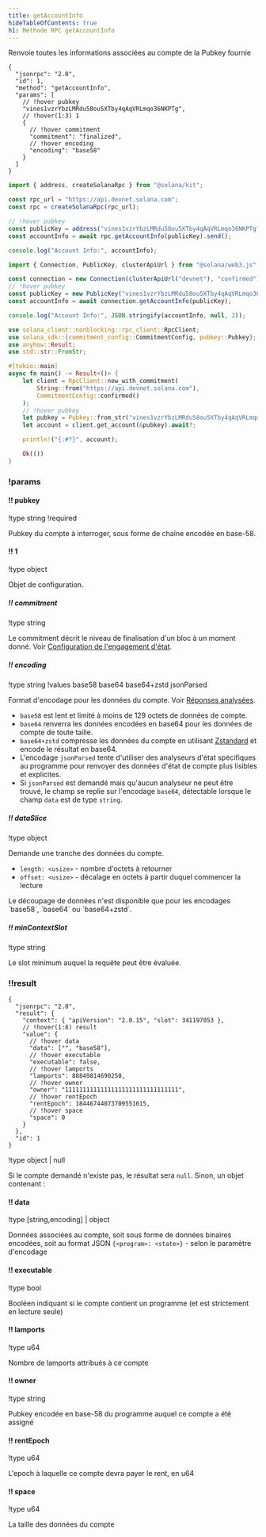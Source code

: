 ```yaml
---
title: getAccountInfo
hideTableOfContents: true
h1: Méthode RPC getAccountInfo
---
```


Renvoie toutes les informations associées au compte de la Pubkey fournie

<APIMethod>

```jsonc !!request curl
{
  "jsonrpc": "2.0",
  "id": 1,
  "method": "getAccountInfo",
  "params": [
    // !hover pubkey
    "vines1vzrYbzLMRdu58ou5XTby4qAqVRLmqo36NKPTg",
    // !hover(1:3) 1
    {
      // !hover commitment
      "commitment": "finalized",
      // !hover encoding
      "encoding": "base58"
    }
  ]
}
```

```ts !!request title="Kit"
import { address, createSolanaRpc } from "@solana/kit";

const rpc_url = "https://api.devnet.solana.com";
const rpc = createSolanaRpc(rpc_url);

// !hover pubkey
const publicKey = address("vines1vzrYbzLMRdu58ou5XTby4qAqVRLmqo36NKPTg");
const accountInfo = await rpc.getAccountInfo(publicKey).send();

console.log("Account Info:", accountInfo);
```

```ts !!request title="web3.js"
import { Connection, PublicKey, clusterApiUrl } from "@solana/web3.js";

const connection = new Connection(clusterApiUrl("devnet"), "confirmed");
// !hover pubkey
const publicKey = new PublicKey("vines1vzrYbzLMRdu58ou5XTby4qAqVRLmqo36NKPTg");
const accountInfo = await connection.getAccountInfo(publicKey);

console.log("Account Info:", JSON.stringify(accountInfo, null, 2));
```

```rs !!request title="Rust"
use solana_client::nonblocking::rpc_client::RpcClient;
use solana_sdk::{commitment_config::CommitmentConfig, pubkey::Pubkey};
use anyhow::Result;
use std::str::FromStr;

#[tokio::main]
async fn main() -> Result<()> {
    let client = RpcClient::new_with_commitment(
        String::from("https://api.devnet.solana.com"),
        CommitmentConfig::confirmed()
    );
    // !hover pubkey
    let pubkey = Pubkey::from_str("vines1vzrYbzLMRdu58ou5XTby4qAqVRLmqo36NKPTg")?;
    let account = client.get_account(&pubkey).await?;

    println!("{:#?}", account);

    Ok(())
}
```

### !params

#### !! pubkey

!type string
!required

Pubkey du compte à interroger, sous forme de chaîne encodée en base-58.

#### !! 1

!type object

Objet de configuration.

##### !! commitment

!type string

Le commitment décrit le niveau de finalisation d'un bloc à un moment donné. Voir
[Configuration de l'engagement d'état](/docs/rpc#configuring-state-commitment).

##### !! encoding

!type string
!values base58 base64 base64+zstd jsonParsed

Format d'encodage pour les données du compte. Voir
[Réponses analysées](/docs/rpc#parsed-responses).

- `base58` est lent et limité à moins de 129 octets de données de compte.
- `base64` renverra les données encodées en base64 pour les données de compte de
  toute taille.
- `base64+zstd` compresse les données du compte en utilisant
  [Zstandard](https://facebook.github.io/zstd/) et encode le résultat en base64.
- L'encodage `jsonParsed` tente d'utiliser des analyseurs d'état spécifiques au
  programme pour renvoyer des données d'état de compte plus lisibles et
  explicites.
- Si `jsonParsed` est demandé mais qu'aucun analyseur ne peut être trouvé, le
  champ se replie sur l'encodage `base64`, détectable lorsque le champ `data`
  est de type `string`.

##### !! dataSlice

!type object

Demande une tranche des données du compte.

- `length: <usize>` - nombre d'octets à retourner
- `offset: <usize>` - décalage en octets à partir duquel commencer la lecture

<Callout type="info">
  Le découpage de données n'est disponible que pour les encodages `base58`,
  `base64` ou `base64+zstd`.
</Callout>

##### !! minContextSlot

!type string

Le slot minimum auquel la requête peut être évaluée.

### !!result

```jsonc !response
{
  "jsonrpc": "2.0",
  "result": {
    "context": { "apiVersion": "2.0.15", "slot": 341197053 },
    // !hover(1:8) result
    "value": {
      // !hover data
      "data": ["", "base58"],
      // !hover executable
      "executable": false,
      // !hover lamports
      "lamports": 88849814690250,
      // !hover owner
      "owner": "11111111111111111111111111111111",
      // !hover rentEpoch
      "rentEpoch": 18446744073709551615,
      // !hover space
      "space": 0
    }
  },
  "id": 1
}
```

!type object | null

Si le compte demandé n'existe pas, le résultat sera `null`. Sinon, un objet
contenant :

#### !! data

!type \[string,encoding\] | object

Données associées au compte, soit sous forme de données binaires encodées, soit
au format JSON `{<program>: <state>}` - selon le paramètre d'encodage

#### !! executable

!type bool

Booléen indiquant si le compte contient un programme (et est strictement en
lecture seule)

#### !! lamports

!type u64

Nombre de lamports attribués à ce compte

#### !! owner

!type string

Pubkey encodée en base-58 du programme auquel ce compte a été assigné

#### !! rentEpoch

!type u64

L'epoch à laquelle ce compte devra payer le rent, en u64

#### !! space

!type u64

La taille des données du compte

</APIMethod>
